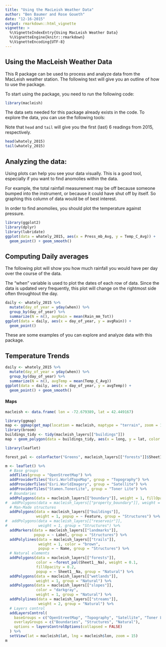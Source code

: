 ```yaml
---
title: "Using the MacLeish Weather Data"
author: "Ben Baumer and Rose Goueth"
date: "12-16-2015"
output: rmarkdown::html_vignette
vignette: >
  %\VignetteIndexEntry{Using MacLeish Weather Data}
  %\VignetteEngine{knitr::rmarkdown}
  %\VignetteEncoding{UTF-8}
---
```

## Using the MacLeish Weather Data

This R package can be used to process and analyze data from the MacLeish weather station. The following text will give you an outline of how to use the package.

To start using the package, you need to run the following code:

```r
library(macleish)
```

The data sets needed for this package already exists in the code. To explore the data, you can use the following tools:

Note that `head` and `tail` will give you the first (last) 6 readings from 2015, respectively.

```r
head(whately_2015)
tail(whately_2015)
```

## Analyzing the data:

Using plots can help you see your data visually. This is a good tool, especially if you want to find anomolies within the data. 

For example, the total rainfall measurement may be off because someone bumped into the instrument, or because it could have shut off by itself. So graphing this column of data would be of best interest. 

In order to find anomolies, you should plot the temperature against pressure.

```r
library(ggplot2)
library(dplyr)
library(lubridate)
ggplot(data = whately_2015, aes(x = Press_mb_Avg, y = Temp_C_Avg)) +
  geom_point() + geom_smooth()
```



## Computing Daily averages

The following plot will show you how much rainfall you would have per day over the course of the data.

The "when" variable is used to plot the dates of each row of data. Since the data is updated very frequently, this plot will change on the rightmost side often throughtout the day.

```r
daily <- whately_2015 %>%
  mutate(day_of_year = yday(when)) %>%
  group_by(day_of_year) %>%
  summarize(N = n(), avgRain = mean(Rain_mm_Tot))
ggplot(data = daily, aes(x = day_of_year, y = avgRain)) +
  geom_point()
```

These are some examples of you can explore and analyze data with this package.

## Temperature Trends

```r
daily <- whately_2015 %>%
  mutate(day_of_year = yday(when)) %>%
  group_by(day_of_year) %>%
  summarize(N = n(), avgTemp = mean(Temp_C_Avg))
ggplot(data = daily, aes(x = day_of_year, y = avgTemp)) +
  geom_point() + geom_smooth()
```

#### Maps

```r
macleish <- data.frame( lon = -72.679389, lat = 42.449167)
```

```r
library(ggmap)
map <- ggmap(get_map(location = macleish, maptype = "terrain", zoom = 16))
library(broom)
buildings_tidy <- tidy(macleish_layers[["buildings"]])
map + geom_polygon(data = buildings_tidy, aes(x = long, y = lat, color = group))  
```


```r
library(leaflet)

forest_pal <- colorFactor("Greens", macleish_layers[["forests"]]$Sheet1__Na)

m <- leaflet() %>%
  # Base groups
  addTiles(group = "OpenStreetMap") %>%
  addProviderTiles("Esri.WorldTopoMap", group = "Topography") %>%
  addProviderTiles("Esri.WorldImagery", group = "Satellite") %>%
  addProviderTiles("Stamen.TonerLite", group = "Toner Lite") %>%
  # Boundaries
  addPolygons(data = macleish_layers[["boundary"]], weight = 1, fillOpacity = 0.01, group = "Boundaries") %>%
#  addPolygons(data = macleish_layers[["property_boundary"]], weight = 1, fill = "red", fillOpacity = 0.1) %>%
  # Man-Made structures
  addPolygons(data = macleish_layers[["buildings"]], 
              weight = 1, popup = ~ Feature, group = "Structures") %>%
#  addPolygons(data = macleish_layers[["reservoir"]], 
#              weight = 1, group = "Structures") %>%
  addMarkers(data = macleish_layers[["landmarks"]], 
             popup = ~ Label, group = "Structures") %>%
  addPolylines(data = macleish_layers[["trails"]], 
               weight = 1, color = "brown",
               popup = ~ Name, group = "Structures") %>%
  # Natural elements
  addPolygons(data = macleish_layers[["forests"]], 
              color = ~forest_pal(Sheet1__Na), weight = 0.1, 
              fillOpacity = 0.2,
              popup = ~ Sheet1__Na, group = "Natural") %>%
  addPolygons(data = macleish_layers[["wetlands"]], 
              weight = 1, group = "Natural") %>%
  addPolygons(data = macleish_layers[["slopes"]], 
              color = "darkgray", 
              weight = 1, group = "Natural") %>%
  addPolylines(data = macleish_layers[["streams"]], 
               weight = 2, group = "Natural") %>%
  # Layers control
  addLayersControl(
    baseGroups = c("OpenStreetMap", "Topography", "Satellite", "Toner Lite"),
    overlayGroups = c("Boundaries", "Structures", "Natural"),
    options = layersControlOptions(collapsed = FALSE)
  ) %>%
  setView(lat = macleish$lat, lng = macleish$lon, zoom = 15)
m
```

